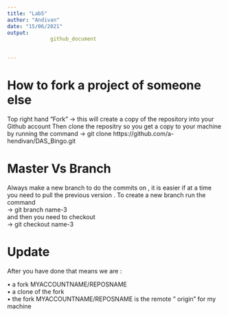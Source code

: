 ```yaml
---
title: "Lab5"
author: "Andivan"
date: "15/06/2021"
output: 
              github_document
                

---
```



# How to fork a project of someone else
Top right hand "Fork" &#8594; this will create a copy of the repository into your  Github account
Then clone the repositry so you get a copy to your machine
by running the command 
&#8594;
git clone  https://github.com/a-hendivan/DAS_Bingo.git

# Master Vs Branch 
Always make a new branch to do the commits on , it is easier if at a time you need to pull the previous version . 
To create a new branch run the command <br />
&#8594; git branch name-3 <br />
and then you need to checkout <br />
&#8594; git checkout name-3

# Update 
After you have done that means we are  : 

 &#8226; a fork MYACCOUNTNAME/REPOSNAME  <br />
 &#8226; a clone of the fork  <br />
 &#8226; the fork MYACCOUNTNAME/REPOSNAME is the remote " origin" for my machine


